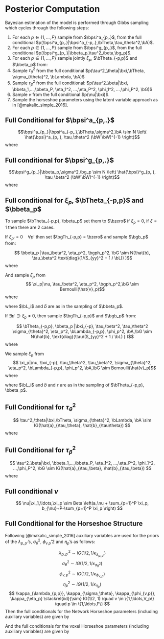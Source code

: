 # Posterior Computation {#posteriorComputation}

Bayesian estimation of the model is performed through Gibbs sampling which
cycles through the following steps:

1. For each $p\in\{1,...,P\}$ sample from $\bpsi^a_{p,.}$, from the 
full conditional $p(\bpsi^a_{p,.}|\bpsi^a_{-p,.},\bTheta,\tau_\theta^2,\bA)$.
2. For each $p\in\{1,...,P\}$ sample from $\bpsi^g_{p,.}$, from the full 
conditional $p(\bpsi^g_{p,.}|\bbeta_p,\tau^2_\beta,\bg_p)$.
3. For each $p\in\{1,...,P\}$ sample jointly $\xi_p$, $\bTheta_{-p,p}$ and $\bbeta_p$ from:
    \begin{align*}
        p(\xi_p,\bTheta_{-p,p}, \bbeta_p &|\nu,  \tau_\theta^2, \tau_\beta^2, \sigma_{\theta}^2, \eta_p^2, \bLambda_{-p,p}, \phi_p^2, \bA,\bG) \\
          & = p(\bTheta_{-p,p}, \bbeta_p |\bxi,  \tau_\theta^2, \tau_\beta^2, \sigma_{\theta}^2, \eta_p^2, \bLambda_{-p,p}, \phi_p^2, \bA,\bG) \\
          & \quad \times p(\xi_p|\nu, \bxi_{-p}, \tau_\theta^2, \tau_\beta^2, \sigma_{\theta}^2, \eta_p^2, \bLambda_{-p,p}, \phi_p^2, \bA,\bG)
    \end{align*}
4. Sample $\tau^2_\theta$ from the full conditional 
   $p(\tau^2_\theta|\bxi,\bTheta, \sigma_{\theta}^2, \bLambda, \bA)$
5. Sample $\tau^2_\beta$ from the full conditional: 
   $p(\tau^2_\beta|\bxi, \bbeta_1,...,\bbeta_P, \eta_1^2, ...,\eta_P^2, \phi_1^2, ...,\phi_P^2, \bG)$
6. Sample $\nu$ from the full conditional $p(\nu|\bxi)$.
7. Sample the horseshoe parameters using the latent variable approach as in [@makalic_simple_2016].

## Full Conditional for $\bpsi^a_{p,.}$ {#fullConditionalPsiA}

$$\bpsi^a_{p,.}|\bpsi^a_{-p,.},\bTheta,\sigma^2,\bA \sim N \left( \hat{\bpsi}^a_{p,.}, \tau_\theta^2 (\bW'\bW)^{-1} \right)$$ where
\begin{align*}
    \hat{\bpsi}^a_{p,.} &= (\bW'\bW)^{-1} \bW' \bR                                   \\
    \bW                 &= [ \bW_1',...,\bW_{p-1}',\bW_{p+1}',\ldots,\bW_P']'        \\
    \bW_q               &= (\bpsi^a_{q,.} \otimes \bones_n) \cdot \bX \quad q \neq p \\
    \bR                 &= \text{vec}(A_{.,-p,p}) - \bgTh_{-p,p} \otimes y           \\
\end{align*}

## Full conditional for $\bpsi^g_{p,.}$ {#fullConditionalPsiG}

$$\bpsi^g_{p,.}|\bbeta_p,\sigma^2,\bg_p \sim N \left( \hat{\bpsi}^g_{p,.}, \tau_\beta^2 (\bW'\bW)^{-1}  \right)$$
where
\begin{align*}
    \hat{\bpsi}^g_{p,.} &= (\bW'\bW)^{-1} \bW' \bR                                        \\
    \bW                 &= \bones_{V_p} \otimes \bx                                       \\
    \bR                 &= (\bR_{.,v,p}',...,\bR_{.,V_p,p}')'                             \\
    \bR_{.,v,p}         &= \bg_{.,v,p} - \bbeta_{v,p} y \quad \forall v \in \{1,...,V_p\} \\
\end{align*}

## Full conditional for $\xi_p$, $\bTheta_{-p,p}$ and $\bbeta_p$

To sample $\bTheta_{-p,p}, \bbeta_p$ set them to $\bzero$ if $\xi_p = 0$, if 
$\xi=1$ then there are 2 cases. 

If $\xi_{p'} = 0 \quad \forall p'$ then set $\bgTh_{-p,p} = \bzero$ and sample $\bgb_p$ from:

$$ \bbeta_p |\tau_\beta^2, \eta_p^2, \bgph_p^2, \bG \sim N(\hat{b}, \tau_\beta^2 \text{diag}(1/(S_{yy}^2 + 1 / \bL)) )$$
where
\begin{align*}
    \hat{b}           &= \bS_{xy} / (S_{yy}^2 + 1 / \bL)                   \\
    \bS_{xy}          &= \bS_{gy,p}                                        \\
    S_{yy}^2          &= \by'\by                                           \\
    \bL               &= \eta_p^2 (\bphi_p^2)                              \\
    (\bS_{gy,p})_{v}  &= \sum_{i=1}^n R_{i,v,p}^g y_i                      \\
    R_{i,v,p}^g       &= \bg_{i,(v,p)} - \sum_{h=1}^H \psi^g_{p,h} x_{i,h} \\
\end{align*}

And sample $\xi_p$ from
$$ \xi_p|\nu, \tau_\beta^2, \eta_p^2, \bgph_p^2,\bG \sim Bernoulli(\hat{v}_p)$$
where
\begin{align*}
    \hat{v}_p &= o_p / (1 + o_p) \\
    o_p       &= \exp(\sum_{i=1} c_i) \frac{\nu}{1-\nu}\\
    c_i       &= -\frac{1}{2} \left(\log(\bL_i) + \log\left(S_{yy}^2 +\frac{1}{\bL_i}\right) \right) + \hat{b}^2_i \frac{S_{yy}^2 +\frac{1}{\bL_i}}{2\tau_\beta^2}\\
\end{align*}

where $\bL_i$ and $\hat{b}$ are as in the sampling of $\bbeta_p$.

If $\exists p' \ni \xi_p \neq0$, then sample $\bgTh_{-p,p}$ and $\bgb_p$ from:

$$ \bTheta_{-p,p}, \bbeta_p |\bxi_{-p}, \tau_\beta^2, \tau_\theta^2 \sigma_{\theta}^2, \eta_p^2, \bLambda_{-p,p}, \phi_p^2, \bA,\bG \sim N(\hat{b}, \text{diag}(\tau/(S_{yy}^2 + 1 / \bL) ) )$$
where
\begin{align*}
    \hat{b}           &= \bS_{xy} / (S_{yy}^2 + 1 / \bL) \\
    \bS_{xy}          &= [ (\bS_{ay})_{p, -p}[\bxi_{-p} = 1]', \bS_{gy,p}']' \\
    S_{yy}^2          &= \by'\by \\
    \tau              &= (\tau_\theta^2 \bones_P[\bxi_{-p} = 1]', \tau_\beta^2 \bones_{V_p}')' \\ 
    \bL               &= [\sigma^2_{\theta} \bLambda_{p, -p}[\bxi_{-p} = 1]',\eta_p^2 (\bphi_p^2)']' \\
    (\bS_{ay})_{p,p'} &= \sum_{i=1}^n (R_i^a)_{p,p'}y_i \\
    (\bS_{gy,p})_{v}  &= \sum_{i=1}^n R_{i,v,p}^g y_i \\
    (R_i^a)_{p,p'}    &= (\bA_i)_{p,p'} - \sum_{h=1}^H (\psi^a)_{p,h} (\psi^a)_{p',h} x_{i,h} \\
    R_{i,v,p}^g       &= \bg_{i,(v,p)} - \sum_{h=1}^H \psi^g_{p,h} x_{i,h} \\
\end{align*}

We sample $\xi_p$ from
$$ \xi_p|\nu, \bxi_{-p}, \tau_\theta^2, \tau_\beta^2, \sigma_{\theta}^2, \eta_p^2, \bLambda_{-p,p}, \phi_p^2, \bA,\bG \sim Bernoulli(\hat{v}_p)$$
where
\begin{align*}
    \hat{v}_p &= o_p / (1 + o_p) \\
    o_p       &= \exp(\sum_{i=1} c_i) \frac{\nu}{1-\nu}\\
    c_i       &= -\frac{1}{2} \left(\log(\bL_i) + \log\left(S_{yy}^2 +\frac{1}{\bL_i}\right) \right) + \hat{b}_i \frac{S_{yy}^2 +\frac{1}{\bL_i}}{2\tau^2}\\
\end{align*}

where $\bL_i$ and $\hat{b}$ and $\tau$ are as in the sampling of $\bTheta_{-p,p}, \bbeta_p$.

## Full Conditional for  $\tau^2_\theta$

$$ \tau^2_\theta|\bxi,\bTheta, \sigma_{\theta}^2, \bLambda, \bA \sim IG(\hat{a}_{\tau_\theta}, \hat{b}_{\tau\theta}) $$
where
\begin{align*}
    \hat{b}_{\tau_\theta} & = b_{\tau_\theta} + \frac{\sum_{i=1}^n \sum_{p<p'} (R^a_i)_{p,p'}}{2} \\
    &+ \frac{\sum_{p<p'} \bTheta_{\bxi = 1, \bxi = 1}^2 / \bLambda_{\bxi = 1, \bxi = 1} / \sigma^2_{\theta}}{2}  \\ 
    \hat{a}_{\tau_\theta} & = a_{\tau_\theta} + \frac{\frac{np(p-1)}{2} + \frac{nq(q-1)}{2}}{2} \\
    R_i^a                 &=  \left( \bA_i - \sum_{h=1}^{H} \bpsi_{h}^a (\bpsi_{h}^{a})' x_{i,h} - \bTheta\: y_i \right)^2  \\
\end{align*}


## Full Conditional for  $\tau^2_\beta$

$$ \tau^2_\beta|\bxi, \bbeta_1,...,\bbeta_P, \eta_1^2, ...,\eta_P^2, \phi_1^2, ...,\phi_P^2, \bG \sim IG(\hat{a}_{\tau_\beta}, \hat{b}_{\tau_\beta}) $$
where
\begin{align*}
    \hat{b}_{\tau_\beta} &= b_{\tau_\beta} + \frac{\sum_{i=1}^n \sum_{p=1}^P R^g_{i,p} + \sum_{p=1}^P \xi_p \bbeta_p^2 / (\eta_p \phi^2_p)}{2} \\ 
    \hat{a}_{\tau_\beta} &= a_{\tau_\beta} + \frac{n \sum_{p=1}^P V_p + n \sum_{p=1}^P V_p \xi_p}{2} \\
    R_{i,p}^g            &=  \left( \bg_{i,p} - \sum_{h=1}^{H} {\boldsymbol 1}_{V_p}\psi_{p,h}^g x_{i,h} - \bbeta_{p}\: y_i \right)^2
\end{align*}

## Full conditional $\nu$

$$ \nu|\xi_1,\ldots,\xi_p \sim Beta \left(a_\nu + \sum_{p=1}^P \xi_p, b_{\nu}+P-\sum_{p=1}^P \xi_p \right) $$

## Full Conditional for the Horseshoe Structure

Following [@makalic_simple_2016] auxiliary variables are used for the priors of
the $\lambda_{p,p'}$'s, $\sigma^2_\theta$, $\phi_{v.p}$'2 and $\eta_p$'s as
follows:

$$ \lambda^2_{p,p'} \sim IG(1/2, 1/\kappa_{\lambda_{p,p'}}) $$
$$ \sigma^2_\theta \sim IG(1/2, 1/\kappa_{\sigma^2_\theta}) $$
$$ \phi^2_{v,p} \sim IG(1/2, 1/\kappa_{\phi_{v,p}}) $$
$$ \eta^2_p \sim IG(1/2, 1/\kappa_{\eta_p}) $$
$$ \kappa_{\lambda_{p,p}}, \kappa_{\sigma_\theta}, \kappa_{\phi_{v,p}}, \kappa_{\eta_p} \stackrel{iid}{\sim} IG(1/2, 1) \quad v \in \{1,\ldots,V_p\} \quad p \in \{1,\ldots,P\} $$
Then the full conditionals for the Network Horseshoe parameters (including auxiliary variables) are given by

\begin{equation}
\lambda^2_{p,p'}| \sigma^2_\theta, \tau^2_\theta, \theta_{p,p'}, \xi_p, \xi_{p'} \stackrel{ind.}{\sim}
IG \left(\frac{1}{2} + \frac{\xi_p\xi_{p'}}{2}, \frac{1}{\kappa_{\lambda_{p,p'}}}+\frac{\xi_p\xi_{p'}\theta^2_{p,p'}}{2 \sigma^2_\theta \tau^2_\theta}\right) \quad p<p'
(\#eq:horseshoeLambda)
\end{equation}

\begin{equation}
\sigma^2_\theta| \bgL, \tau^2_\theta, \bgTh, \xi_p \stackrel{ind.}{\sim} IG \left(\frac{1}{2} + \frac{\sum_{p<p'}\xi_p\xi_{p'}}{2}, \frac{1}{\kappa_{\sigma^2_\theta}} + \frac{1}{2 \tau^2_\theta} \sum_{p<p'}\frac{\xi_p\xi_{p'}\theta_{p,p'}^2}{\lambda^2_{p,p'}} \right)
(\#eq:horseshoeSigma)
\end{equation}

\begin{equation}
\kappa_{\lambda_{p,p'}}|\lambda^2_{p,p'} \sim IG \left(1, 1 + \frac{1}{\lambda^2_{p,p'}}\right)
(\#eq:horseshoeKappaLambda)
\end{equation}

\begin{equation}
\kappa_{\sigma_\theta}|\sigma^2_\theta \sim IG \left(1, 1 + \frac{1}{\sigma^2_\theta}\right)
(\#eq:horseshoeKappaSigma)
\end{equation}

And the full conditionals for the voxel Horseshoe parameters (including auxiliary variables) are given by

\begin{equation}
(\#eq:horseshoePhi)
\end{equation}

\begin{equation}
\phi^2_{v,p}| \eta^2_p, \tau^2_\beta, \phi_{v,p}, \xi_p \stackrel{ind.}{\sim} IG \left(\frac{1}{2}+\frac{\xi_p}{2}, \frac{1}{\kappa_{\phi_{v,p}}}+\frac{ \xi_p \beta^2_{v,p}}{2 \eta^2_p \tau^2_\beta}\right) \quad v \in \{1,\ldots,V_p\} \quad p \in \{1,\ldots,P\}
(\#eq:horseshoePhi_2)
\end{equation}

\begin{equation}
\eta^2_p| \bgPh, \tau^2_\beta, \bB, \xi_p \stackrel{ind.}{\sim} IG \left(\frac{1}{2} + \frac{V_p \xi_p}{2}, \frac{1}{\kappa_{\eta_P}} + \frac{\xi_p}{2 \tau^2_\beta} \sum_{\substack{v=1}}^{V_p}\frac{\beta_{v,p}^2}{\phi^2_{v,p}} \right) \quad p \in \{1,\ldots,P\}
(\#eq:horseshoeEta)
\end{equation}

\begin{equation}
\kappa_{\phi_{v,p}}|\phi^2_{v,p} \sim IG \left(1, 1 + \frac{1}{\phi^2_{v,p}}\right)
(\#eq:horseshoeKappaPhi)
\end{equation}

\begin{equation}
\kappa_{\eta_p}|\eta^2_p \sim IG \left(1, 1 + \frac{1}{\eta^2_p}\right) \quad p \in \{1,\ldots,P\}
(\#eq:horseshoeKappaEta)
\end{equation}
